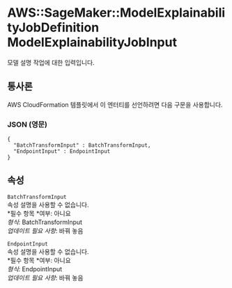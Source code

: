 # AWS::SageMaker::ModelExplainabilityJobDefinition ModelExplainabilityJobInput

모델 설명 작업에 대한 입력입니다.

## 통사론

AWS CloudFormation 템플릿에서 이 엔터티를 선언하려면 다음 구문을 사용합니다.

### JSON (영문)

```
{
  "BatchTransformInput" : BatchTransformInput,
  "EndpointInput" : EndpointInput
}
```

## 속성

`BatchTransformInput`  
속성 설명을 사용할 수 없습니다.  
*필수 항목 *여부: 아니요  
_형식_: BatchTransformInput  
_업데이트 필요 사항_: 바꿔 놓음

`EndpointInput`  
속성 설명을 사용할 수 없습니다.  
*필수 항목 *여부: 아니요  
_형식_: EndpointInput  
_업데이트 필요 사항_: 바꿔 놓음
